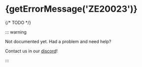 
# {getErrorMessage('ZE20023')}

<ErrorInfo code="ZE20023" terminal />

{/* TODO */}

::: warning

Not documented yet. Had a problem and need help?

Contact us in our [discord](https://zephyr-cloud.io/discord)!

:::
